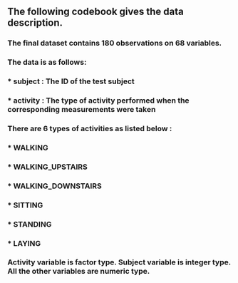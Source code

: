 ## The following codebook gives the data description.

### The final dataset contains 180 observations on 68 variables.
### The data is as follows:
### * subject : The ID of the test subject
### * activity : The type of activity performed when the corresponding measurements were taken

### There are 6 types of activities as listed below :
### * WALKING
### * WALKING_UPSTAIRS
### * WALKING_DOWNSTAIRS
### * SITTING
### * STANDING
### * LAYING

### Activity variable is factor type. Subject variable is integer type. All the other variables are numeric type.